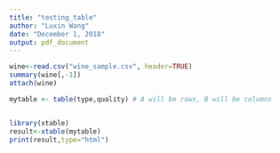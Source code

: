 ---
title: "testing_table"
author: "Luxin Wang"
date: "December 1, 2018"
output: pdf_document
---



```{r}
wine<-read.csv("wine_sample.csv", header=TRUE)
summary(wine[,-1])
attach(wine)

mytable <- table(type,quality) # A will be rows, B will be columns 


library(xtable)
result<-xtable(mytable)
print(result,type="html")

```